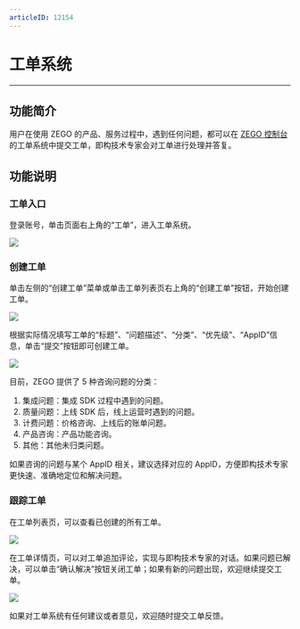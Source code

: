 ```yaml
---
articleID: 12154
---
```

# 工单系统

- - -

## 功能简介

用户在使用 ZEGO 的产品、服务过程中，遇到任何问题，都可以在 [ZEGO 控制台](https://console.zego.im/) 的工单系统中提交工单，即构技术专家会对工单进行处理并答复。


## 功能说明

### 工单入口

登录账号，单击页面右上角的“工单”，进入工单系统。

<Frame width="512" height="auto" caption=""><img src="https://storage.zego.im/sdk-doc/Pics/Consle/Ticket/TicketEnter.png" /></Frame>


### 创建工单

单击左侧的“创建工单”菜单或单击工单列表页右上角的“创建工单”按钮，开始创建工单。

<Frame width="512" height="auto" caption=""><img src="https://storage.zego.im/sdk-doc/Pics/Consle/Ticket/TicketCreate.png" /></Frame>

根据实际情况填写工单的“标题”、“问题描述”、“分类”、“优先级”、“AppID”信息，单击“提交”按钮即可创建工单。


<Frame width="512" height="auto" caption=""><img src="https://storage.zego.im/sdk-doc/Pics/Consle/Ticket/TicketContent.png" /></Frame>



目前，ZEGO 提供了 5 种咨询问题的分类：

1. 集成问题：集成 SDK 过程中遇到的问题。
2. 质量问题：上线 SDK 后，线上运营时遇到的问题。
3. 计费问题：价格咨询、上线后的账单问题。
4. 产品咨询：产品功能咨询。
5. 其他：其他未归类问题。

<Warning title="注意">



如果咨询的问题与某个 AppID 相关，建议选择对应的 AppID，方便即构技术专家更快速、准确地定位和解决问题。


</Warning>



### 跟踪工单

在工单列表页，可以查看已创建的所有工单。

<Frame width="512" height="auto" caption=""><img src="https://storage.zego.im/sdk-doc/Pics/Consle/Ticket/TicketList.png" /></Frame>

在工单详情页，可以对工单追加评论，实现与即构技术专家的对话。如果问题已解决，可以单击“确认解决”按钮关闭工单；如果有新的问题出现，欢迎继续提交工单。

<Frame width="512" height="auto" caption=""><img src="https://storage.zego.im/sdk-doc/Pics/Consle/Ticket/TicketResult.png" /></Frame>

<Note title="说明">


如果对工单系统有任何建议或者意见，欢迎随时提交工单反馈。

</Note>
